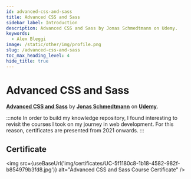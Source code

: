 ```yaml
---
id: advanced-css-and-sass
title: Advanced CSS and Sass
sidebar_label: Introduction
description: Advanced CSS and Sass by Jonas Schmedtmann on Udemy.
keywords:
  - Alex Bleggi
image: /static/other/img/profile.png
slug: /advanced-css-and-sass
toc_max_heading_level: 4
hide_title: true
---
```



# Advanced CSS and Sass

**[Advanced CSS and Sass](https://www.udemy.com/course/advanced-css-and-sass/)** by **[Jonas Schmedtmann](https://www.udemy.com/user/jonasschmedtmann/)** on **[Udemy](https://www.udemy.com/)**.

:::note
In order to build my knowledge repository, I found interesting to revisit the courses I took on my journey in web development. For this reason, certificates are presented from 2021 onwards.
:::

## Certificate

<img src={useBaseUrl('img/certificates/UC-5f1180c8-1b18-4582-982f-b854979b3fd8.jpg')} alt="Advanced CSS and Sass Course Certificate" />
